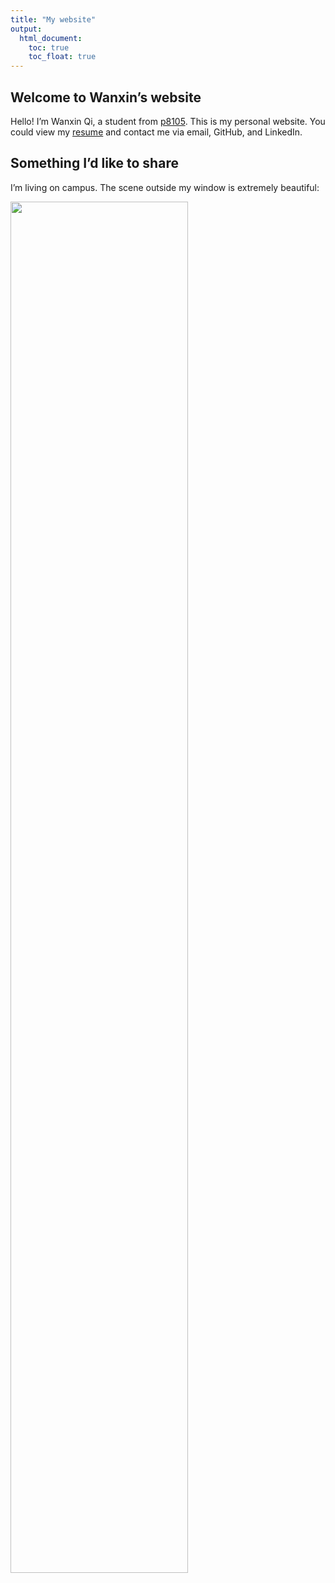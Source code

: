 ```yaml
---
title: "My website"
output: 
  html_document:
    toc: true
    toc_float: true
---
```


## Welcome to Wanxin's website

Hello! I'm Wanxin Qi, a student from [p8105](https://www.p8105.com). This is my personal website. You could view my [resume](resume.html) and contact me via email, GitHub, and LinkedIn.


## Something I'd like to share

I'm living on campus. The scene outside my window is extremely beautiful:

<img src="images/hudson_river.jpg" style="width:75%">

